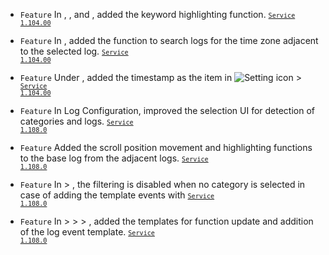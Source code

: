 - <code class="Feature">Feature</code> In <Cmdname sid="log_search" className="uitext" />, <Cmdname sid="side_logExplorer" className="uitext" />, and <Cmdname sid="transaction_log" className="uitext" />, added the keyword highlighting function. <code class='changelog-service'><a href="../release-notes/service/service-1_104_x"><code class='changelog-service'>Service 1.104.00​</code></a></code>

- <code class="Feature">Feature</code> In <Cmdname sid="log_search" className="uitext" />, added the function to search logs for the time zone adjacent to the selected log.
   <code class='changelog-service'><a href="../release-notes/service/service-1_104_x"><code class='changelog-service'>Service 1.104.00​</code></a></code>

- <code class="Feature">Feature</code> Under <Cmdname sid="side_log" className="uitext" />, added the <span class="uitext">timestamp</span> as the <Cmdname sid="add_a_column" className="uitext" /> item in <img src="/img/ico-setting.svg" alt="Setting icon"></img> <Cmdname sid="table_settings" className="uitext" /> &gt; <Cmdname sid="column_settings" className="uitext" /> <code class='changelog-service'><a href="../release-notes/service/service-1_104_x"><code class='changelog-service'>Service 1.104.00​</code></a></code>

- <code class="Feature">Feature</code> In <span class="uitext">Log Configuration</span>, improved the selection UI for detection of categories and logs.
   <code class='changelog-service'><a href="../release-notes/service/service-1_108_x"><code class='changelog-service'>Service 1.108.0​</code></a></code>

- <code class="Feature">Feature</code> Added the scroll position movement and highlighting functions to the base log from the adjacent logs. <code class='changelog-service'><a href="../release-notes/service/service-1_108_x"><code class='changelog-service'>Service 1.108.0​</code></a></code>

- <code class="Feature">Feature</code> In <Cmdname sid="side_event" className="uitext" /> &gt; <Cmdname sid="side_log" className="uitext" />, the filtering is disabled when no category is selected in case of adding the template events with <Cmdname sid="composite_log_event" className="uitext" /> <code class='changelog-service'><a href="../release-notes/service/service-1_108_x"><code class='changelog-service'>Service 1.108.0​</code></a></code>

- <code class="Feature">Feature</code> In <Cmdname sid="side_event" className="uitext" /> &gt; <Cmdname sid="side_eventSetting" className="uitext" /> &gt; <Cmdname sid="side_log" className="uitext" /> &gt; <Cmdname sid="composite_log_event" className="uitext" />, added the templates for function update and addition of the log event template. <code class='changelog-service'><a href="../release-notes/service/service-1_108_x"><code class='changelog-service'>Service 1.108.0​</code></a></code>
